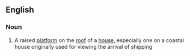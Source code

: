==English==

===Noun===
{{wikipedia}}
{{en-noun|sg=[[widow]]'s [[walk]]}}

#{{US}} A raised [[platform]] on the [[roof]] of a [[house]], especially one on a coastal house originally used for viewing the arrival of shipping